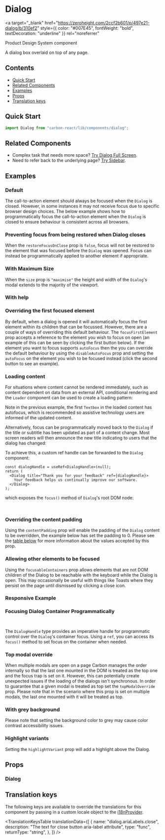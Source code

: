 

<Meta of={DialogStories} />

# Dialog

<a
  target="_blank"
  href="https://zeroheight.com/2ccf2b601/p/497e21-dialog/b/310ef2"
  style={{ color: "#007E45", fontWeight: "bold", textDecoration: "underline" }}
  rel="noreferrer"
>
  Product Design System component
</a>

A dialog box overlaid on top of any page.

## Contents

- [Quick Start](#quick-start)
- [Related Components](#related-components)
- [Examples](#examples)
- [Props](#props)
- [Translation keys](#translation-keys)

## Quick Start

```javascript
import Dialog from "carbon-react/lib/components/dialog";
```

## Related Components

- Complex task that needs more space? [Try Dialog Full Screen](../?path=/docs/dialog-full-screen--docs).
- Need to refer back to the underlying page? [Try Sidebar](../?path=/docs/sidebar--docs).

## Examples

### Default

The call-to-action element should always be focused when the `Dialog` is closed. However, in some instances it may not receive focus
due to specific browser design choices. The below example shows how to programmatically focus the call-to-action element when the `Dialog` is closed
to ensure behaviour is consistent across all browsers.

<Canvas of={DialogStories.DefaultStory} />

### Preventing focus from being restored when Dialog closes

When the `restoreFocusOnClose` prop is `false`, focus will not be restored to the element that was focused before the `Dialog` was opened.
Focus can instead be programmatically applied to another element if appropriate. 

<Canvas of={DialogStories.RestoreFocusOnCloseStory} />

### With Maximum Size

When the `size` prop is `"maximise"` the height and width of the `Dialog`'s modal extends to the majority of the viewport.

<Canvas of={DialogStories.MaxSize} />

### With help

<Canvas of={DialogStories.WithHelp} />

### Overriding the first focused element

By default, when a dialog is opened it will automatically focus the first element within its children that can be focussed.
However, there are a couple of ways of overriding this default behaviour. The `focusFirstElement` prop accepts a reference
to the element you wish to focus on open (an example of this can be seen by clicking the first button below). If the element
you want to focus supports `autoFocus` then the you can override the default behaviour by using the `disableAutoFocus` prop
and setting the `autoFocus` on the element you wish to be focused instead (click the second button to see an example).

<Canvas of={DialogStories.FocusingADifferentFirstElement} />

### Loading content

For situations where content cannot be rendered immediately, such as content dependent on data from an external API, conditional rendering and the `Loader` component can be used to create a loading pattern:

<Canvas of={DialogStories.LoadingContent} />

Note in the previous example, the first `Textbox` in the loaded content has autofocus, which is recommended so assistive technology users are informed of the updated content.

Alternatively, focus can be programmatically moved back to the `Dialog` if the title or subtitle has been updated as part of a content change. Most screen readers will then announce the new title indicating to users that the dialog has changed:

<Canvas of={DialogStories.UsingHandle} />

To achieve this, a custom ref handle can be forwarded to the `Dialog` component:

```tsx
const dialogHandle = useRef<DialogHandle>(null);
return (
  <Dialog title="Thank you for your feedback" ref={dialogHandle}>
    Your feedback helps us continually improve our software.
  </Dialog>
);
```

which exposes the `focus()` method of `Dialog`'s root DOM node:

```ts
dialogHandle.current?.focus();
```

### Overriding the content padding

Using the `contentPadding` prop will enable the padding of the `Dialog` content to be overridden, the example below has
set the padding to 0. Please see the [table below](#props) for more information about the values accepted by this prop.

<Canvas of={DialogStories.OverridingContentPadding} />

### Allowing other elements to be focused

Using the `focusableContainers` prop allows elements that are not DOM children of the Dialog to be reachable with the keyboard while the Dialog is open.
This may occasionally be useful with things like Toasts where they persist on the page until dismissed by clicking a close icon.

<Canvas of={DialogStories.OtherFocusableContainers} />

### Responsive Example

<Canvas of={DialogStories.Responsive} />


### Focusing Dialog Container Programmatically

```javascript
import { DialogHandle } from "carbon-react/lib/components/dialog";
```

The `DialogHandle` type provides an imperative handle for programmatic control over the `Dialog`'s container focus. 
Using a `ref`, you can access its `focus()` method to set focus on the container when needed.

<Canvas of={DialogStories.UsingHandle} />

### Top modal override

When multiple modals are open on a page Carbon manages the order internally so that the last one mounted in the DOM
is treated as the top one and the focus trap is set on it. However, this can potentially
create unexpected issues if the loading of the dialogs isn't synchronous. In order to guarantee that a given
modal is treated as top set the `topModalOverride` prop. Please note that in the scenario where this prop is
set on multiple modals, the last one mounted with it will be treated as top.

<Canvas of={DialogStories.TopModalOverride} />

### With grey background

Please note that setting the background color to grey may cause color contrast accessibility issues.

<Canvas of={DialogStories.GreyBackground} />

### Highlight variants

Setting the `highlightVariant` prop will add a highlight above the Dialog.

<Canvas of={DialogStories.HighlightVariant} />

## Props

### Dialog

<ArgTypes of={DialogStories} />

## Translation keys

The following keys are available to override the translations for this component by passing in a custom locale object to the
[i18nProvider](../?path=/docs/documentation-i18n--docs).

<TranslationKeysTable
  translationData={[
    {
      name: "dialog.ariaLabels.close",
      description: "The text for close button aria-label attribute",
      type: "func",
      returnType: "string",
    },
  ]}
/>
